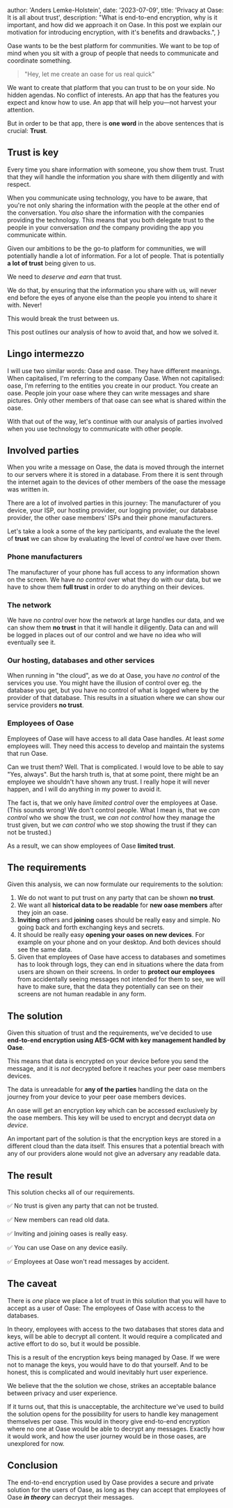 
  author: 'Anders Lemke-Holstein',
  date: '2023-07-09',
  title: 'Privacy at Oase: It is all about trust',
  description:
    "What is end-to-end encryption, why is it important, and how did we approach it on Oase. In this post we explain our motivation for introducing encryption, with it's benefits and drawbacks.",
}


Oase wants to be the best platform for communities. We want to be top of mind when you sit with a group of people that needs to communicate and coordinate something.

> "Hey, let me create an oase for us real quick"

We want to create that platform that you can trust to be on your side. No hidden agendas. No conflict of interests. An app that has the features you expect and know how to use. An app that will help you&mdash;not harvest your attention.

But in order to be that app, there is __one word__ in the above sentences that is crucial: __Trust__.

## Trust is key
Every time you share information with someone, you show them trust. Trust that they will handle the information you share with them diligently and with respect.

When you communicate using technology, you have to be aware, that you're not only sharing the information with the people at the other end of the conversation. You _also_ share the information with the companies providing the technology. This means that you both delegate trust to the people in your conversation _and_ the company providing the app you communicate within.

Given our ambitions to be the go-to platform for communities, we will potentially handle a lot of information. For a lot of people. That is potentially __a lot of trust__ being given to us.

We need to _deserve and earn_ that trust.

We do that, by ensuring that the information you share with us, will never end before the eyes of anyone else than the people you intend to share it with. Never!

This would break the trust between us.

This post outlines our analysis of how to avoid that, and how we solved it.

## Lingo intermezzo
I will use two similar words: Oase and oase. They have different meanings. When capitalised, I'm referring to the company Oase. When not capitalised: oase, I'm referring to the entities you create in our product. You create an oase. People join your oase where they can write messages and share pictures. Only other members of that oase can see what is shared within the oase.

With that out of the way, let's continue with our analysis of parties involved when you use technology to communicate with other people.

## Involved parties

When you write a message on Oase, the data is moved through the internet to our servers where it is stored in a database. From there it is sent through the internet again to the devices of other members of the oase the message was written in.

There are a lot of involved parties in this journey: The manufacturer of you device, your ISP, our hosting provider, our logging provider, our database provider, the other oase members' ISPs and their phone manufacturers.

Let's take a look a some of the key participants, and evaluate the the level of __trust__ we can show by evaluating the level of _control_ we have over them.

### Phone manufacturers
The manufacturer of your phone has full access to any information shown on the screen. We have _no control_ over what they do with our data, but we have to show them **full trust** in order to do anything on their devices.

### The network
We have _no control_ over how the network at large handles our data, and we can show them __no trust__ in that it will handle it diligently. Data can and will be logged in places out of our control and we have no idea who will eventually see it.

### Our hosting, databases and other services
When running in "the cloud", as we do at Oase, you have _no control_ of the services you use. You might have the illusion of control over eg. the database you get, but you have no control of what is logged where by the provider of that database. This results in a situation where we can show our service providers __no trust__.

### Employees of Oase
Employees of Oase will have access to all data Oase handles. At least _some_ employees will. They need this access to develop and maintain the systems that run Oase.

Can we trust them? Well. That is complicated. I would love to be able to say "Yes, always". But the harsh truth is, that at some point, there might be an employee we shouldn't have shown any trust. I really hope it will never happen, and I will do anything in my power to avoid it.

The fact is, that we only have _limited control_ over the employees at Oase. (This sounds wrong! We don't control people. What I mean is, that we _can control_ who we show the trust, we _can not control_ how they manage the trust given, but we _can control_ who we stop showing the trust if they can not be trusted.)

As a result, we can show employees of Oase __limited trust__.

## The requirements
Given this analysis, we can now formulate our requirements to the solution:

1. We do not want to put trust on any party that can be shown **no trust**.
2. We want all **historical data to be readable** for **new oase members** after they join an oase.
3. **Inviting** others and **joining** oases should be really easy and simple. No going back and forth exchanging keys and secrets.
4. It should be really easy **opening your oases on new devices**. For example on your phone and on your desktop. And both devices should see the same data.
5. Given that employees of Oase have access to databases and sometimes has to look through logs, they can end in situations where the data from users are shown on their screens. In order to **protect our employees** from accidentally seeing messages not intended for them to see, we will have to make sure, that the data they potentially can see on their screens are not human readable in any form.

## The solution
Given this situation of trust and the requirements, we've decided to use **end-to-end encryption using AES-GCM with key management handled by Oase**.

This means that data is encrypted on your device before you send the message, and it is _not_ decrypted before it reaches your peer oase members devices.

The data is unreadable for **any of the parties** handling the data on the journey from your device to your peer oase members devices.

An oase will get an encryption key which can be accessed exclusively by the oase members. This key will be used to encrypt and decrypt data _on device_.

An important part of the solution is that the encryption keys are stored in a different cloud than the data itself. This ensures that a potential breach with any of our providers alone would not give an adversary any readable data.

## The result
This solution checks all of our requirements.

✅ No trust is given any party that can not be trusted.

✅ New members can read old data.

✅ Inviting and joining oases is really easy.

✅ You can use Oase on any device easily.

✅ Employees at Oase won't read messages by accident.

## The caveat
There is _one_ place we place a lot of trust in this solution that you will have to accept as a user of Oase: The employees of Oase with access to the databases.

In theory, employees with access to the two databases that stores data and keys, will be able to decrypt all content. It would require a complicated and active effort to do so, but it would be possible.

This is a result of the encryption keys being managed by Oase. If we were not to manage the keys, you would have to do that yourself. And to be honest, this is complicated and would inevitably hurt user experience.

We believe that the the solution we chose, strikes an acceptable balance between privacy and user experience.

If it turns out, that this is unacceptable, the architecture we've used to build the solution opens for the possibility for users to handle key management themselves per oase. This would in theory give end-to-end encryption where no one at Oase would be able to decrypt any messages. Exactly how it would work, and how the user journey would be in those oases, are unexplored for now.

## Conclusion
The end-to-end encryption used by Oase provides a secure and private solution for the users of Oase, as long as they can accept that employees of Oase ___in theory___ can decrypt their messages.
